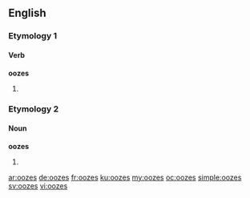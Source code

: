 ==English==

===Etymology 1===

====Verb====
'''oozes'''

# {{third-person singular of|ooze}}

===Etymology 2===

====Noun====
'''oozes'''

# {{plural of|ooze}}

[[ar:oozes]]
[[de:oozes]]
[[fr:oozes]]
[[ku:oozes]]
[[my:oozes]]
[[oc:oozes]]
[[simple:oozes]]
[[sv:oozes]]
[[vi:oozes]]